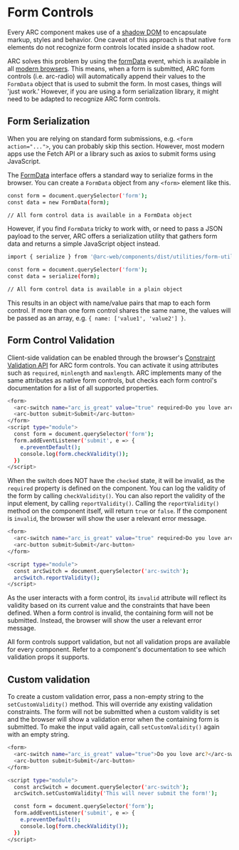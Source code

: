 
<Meta title="Forms"/>

# Form Controls
Every ARC component makes use of a [shadow DOM](https://developer.mozilla.org/en-US/docs/Web/Web_Components/Using_shadow_DOM) to encapsulate markup, styles and behavior.
One caveat of this approach is that native `form` elements do not recognize form controls located inside a shadow root.

ARC solves this problem by using the [formData](https://developer.mozilla.org/en-US/docs/Web/API/HTMLFormElement/formdata_event) event, which is available in all [modern browsers](https://caniuse.com/mdn-api_htmlformelement_formdata_event).
This means, when a form is submitted, ARC form controls (i.e. arc-radio) will automatically append their values to the `FormData` object that is used to submit the form.
In most cases, things will 'just work.' However, if you are using a form serialization library, it might need to be adapted to recognize ARC form controls.

## Form Serialization
When you are relying on standard form submissions, e.g. `<form action="...">`, you can probably skip this section.
However, most modern apps use the Fetch API or a library such as axios to submit forms using JavaScript.

The [FormData](https://developer.mozilla.org/en-US/docs/Web/API/FormData) interface offers a standard way to serialize forms in the browser.
You can create a `FormData` object from any `<form>` element like this.

```bash
const form = document.querySelector('form');
const data = new FormData(form);

// All form control data is available in a FormData object
```

However, if you find `FormData` tricky to work with, or need to pass a JSON payload to the server,
ARC offers a serialization utility that gathers form data and returns a simple JavaScript object instead.

```bash
import { serialize } from '@arc-web/components/dist/utilities/form-utils.js';

const form = document.querySelector('form');
const data = serialize(form);

// All form control data is available in a plain object
```

This results in an object with name/value pairs that map to each form control.
If more than one form control shares the same name, the values will be passed as an array, e.g. `{ name: ['value1', 'value2'] }`.

## Form Control Validation
Client-side validation can be enabled through the browser's [Constraint Validation API](https://developer.mozilla.org/en-US/docs/Web/Guide/HTML/Constraint_validation) for ARC form controls.
You can activate it using attributes such as `required`, `minlength` and `maxlength`. ARC implements many of the same attributes as native form controls, but checks each form control's documentation for a list of all supported properties.

```bash
<form>
  <arc-switch name="arc_is_great" value="true" required>Do you love arc?</arc-switch>
  <arc-button submit>Submit</arc-button>
</form>
<script type="module">
  const form = document.querySelector('form');
  form.addEventListener('submit', e => {
    e.preventDefault();
    console.log(form.checkValidity());
  })
</script>
```

When the switch does NOT have the `checked` state, it will be invalid, as the `required` property is defined on the component.
You can log the validity of the form by calling `checkValidity()`.
You can also report the validity of the input element, by calling `reportValidity()`.
Calling the `reportValidity()` method on the component itself, will return `true` or `false`.
If the component is `invalid`, the browser will show the user a relevant error message.

```bash
<form>
  <arc-switch name="arc_is_great" value="true" required>Do you love arc?</arc-switch>
  <arc-button submit>Submit</arc-button>
</form>

<script type="module">
  const arcSwitch = document.querySelector('arc-switch');
  arcSwitch.reportValidity();
</script>
```

As the user interacts with a form control, its `invalid` attribute will reflect its validity based on its current value and the constraints that have been defined.
When a form control is invalid, the containing form will not be submitted.
Instead, the browser will show the user a relevant error message.

All form controls support validation, but not all validation props are available for every component.
Refer to a component's documentation to see which validation props it supports.

## Custom validation
To create a custom validation error, pass a non-empty string to the `setCustomValidity()` method.
This will override any existing validation constraints.
The form will not be submitted when a custom validity is set and the browser will show a validation error when the containing form is submitted.
To make the input valid again, call `setCustomValidity()` again with an empty string.

```bash
<form>
  <arc-switch name="arc_is_great" value="true">Do you love arc?</arc-switch>
  <arc-button submit>Submit</arc-button>
</form>

<script type="module">
  const arcSwitch = document.querySelector('arc-switch');
  arcSwitch.setCustomValidity('This will never submit the form!');

  const form = document.querySelector('form');
  form.addEventListener('submit', e => {
    e.preventDefault();
    console.log(form.checkValidity());
  })
</script>
```
